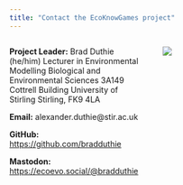 ```yaml
---
title: "Contact the EcoKnowGames project"
---
```


:::: {style="display: grid; grid-template-columns: 1fr 1fr; grid-column-gap: 40px;"}

::: {}

**Project Leader:** 
Brad Duthie (he/him)
Lecturer in Environmental Modelling
Biological and Environmental Sciences
3A149 Cottrell Building
University of Stirling
Stirling, FK9 4LA

**Email:** alexander.duthie@stir.ac.uk

**GitHub:** [https://github.com/bradduthie](https://github.com/bradduthie)

**Mastodon:** [https://ecoevo.social/@bradduthie](https://ecoevo.social/@bradduthie)

:::

::: {}


![](img/logo_inverted.png)


:::

::::